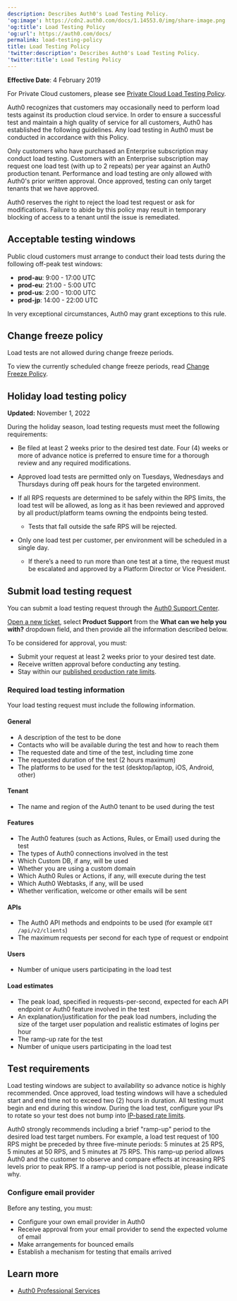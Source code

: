 ```yaml
---
description: Describes Auth0's Load Testing Policy.
'og:image': https://cdn2.auth0.com/docs/1.14553.0/img/share-image.png
'og:title': Load Testing Policy
'og:url': https://auth0.com/docs/
permalink: load-testing-policy
title: Load Testing Policy
'twitter:description': Describes Auth0's Load Testing Policy.
'twitter:title': Load Testing Policy
---
```

**Effective Date**: 4 February 2019

<Callout icon="file-lines" color="#0EA5E9" iconType="regular">

For Private Cloud customers, please see [Private Cloud Load Testing Policy](/deploy-monitor/deploy-private-cloud/private-cloud-on-aws#load-testing).

</Callout>

Auth0 recognizes that customers may occasionally need to perform load tests against its production cloud service. In order to ensure a successful test and maintain a high quality of service for all customers, Auth0 has established the following guidelines. Any load testing in Auth0 must be conducted in accordance with this Policy.

Only customers who have purchased an Enterprise subscription may conduct load testing. Customers with an Enterprise subscription may request one load test (with up to 2 repeats) per year against an Auth0 production tenant. Performance and load testing are only allowed with Auth0's prior written approval. Once approved, testing can only target tenants that we have approved.

<Callout icon="file-lines" color="#0EA5E9" iconType="regular">

Auth0 reserves the right to reject the load test request or ask for modifications. Failure to abide by this policy may result in temporary blocking of access to a tenant until the issue is remediated.

</Callout>

## Acceptable testing windows

Public cloud customers must arrange to conduct their load tests during the following off-peak test windows:

* **prod-au**: 9:00 - 17:00 UTC
* **prod-eu**: 21:00 - 5:00 UTC
* **prod-us**: 2:00 - 10:00 UTC
* **prod-jp**: 14:00 - 22:00 UTC

In very exceptional circumstances, Auth0 may grant exceptions to this rule.

## Change freeze policy

<Warning>

Load tests are not allowed during change freeze periods.

</Warning>

To view the currently scheduled change freeze periods, read [Change Freeze Policy](/troubleshoot/customer-support/operational-policies/change-freeze-policy).

## Holiday load testing policy

**Updated:** November 1, 2022

During the holiday season, load testing requests must meet the following requirements:

* Be filed at least 2 weeks prior to the desired test date. Four (4) weeks or more of advance notice is preferred to ensure time for a thorough review and any required modifications.
* Approved load tests are permitted only on Tuesdays, Wednesdays and Thursdays during off peak hours for the targeted environment.
* If all RPS requests are determined to be safely within the RPS limits, the load test will be allowed, as long as it has been reviewed and approved by all product/platform teams owning the endpoints being tested.

  + Tests that fall outside the safe RPS will be rejected.
* Only one load test per customer, per environment will be scheduled in a single day.

  + If there’s a need to run more than one test at a time, the request must be escalated and approved by a Platform Director or Vice President.

## Submit load testing request

You can submit a load testing request through the [Auth0 Support Center](https://support.auth0.com).

[Open a new ticket](/troubleshoot/customer-support/open-and-manage-support-tickets), select **Product Support** from the **What can we help you with?** dropdown field, and then provide all the information described below.

<Warning>

To be considered for approval, you must:

* Submit your request at least 2 weeks prior to your desired test date.
* Receive written approval before conducting any testing.
* Stay within our [published production rate limits](/troubleshoot/customer-support/operational-policies/rate-limit-policy).

</Warning>

### Required load testing information

Your load testing request must include the following information.

#### General

* A description of the test to be done
* Contacts who will be available during the test and how to reach them
* The requested date and time of the test, including time zone
* The requested duration of the test (2 hours maximum)
* The platforms to be used for the test (desktop/laptop, iOS, Android, other)

#### Tenant

* The name and region of the Auth0 tenant to be used during the test

#### Features

* The Auth0 features (such as Actions, Rules, or Email) used during the test
* The types of Auth0 connections involved in the test
* Which Custom DB, if any, will be used
* Whether you are using a <Tooltip tip="Custom Domain: Third-party domain with a specialized, or vanity, name." cta="View Glossary" href="/glossary?term=custom+domain">custom domain</Tooltip>
* Which Auth0 Rules or Actions, if any, will execute during the test
* Which Auth0 Webtasks, if any, will be used
* Whether verification, welcome or other emails will be sent

#### APIs

* The Auth0 API methods and endpoints to be used (for example `GET /api/v2/clients`)
* The maximum requests per second for each type of request or endpoint

#### Users

* Number of unique users participating in the load test

#### Load estimates

* The peak load, specified in requests-per-second, expected for each API endpoint or Auth0 feature involved in the test
* An explanation/justification for the peak load numbers, including the size of the target user population and realistic estimates of logins per hour
* The ramp-up rate for the test
* Number of unique users participating in the load test

## Test requirements

Load testing windows are subject to availability so advance notice is highly recommended. Once approved, load testing windows will have a scheduled start and end time not to exceed two (2) hours in duration. All testing must begin and end during this window. During the load test, configure your IPs to rotate so your test does not bump into [IP-based rate limits](/troubleshoot/customer-support/operational-policies/rate-limit-policy).

Auth0 strongly recommends including a brief "ramp-up" period to the desired load test target numbers. For example, a load test request of 100 RPS might be preceded by three five-minute periods: 5 minutes at 25 RPS, 5 minutes at 50 RPS, and 5 minutes at 75 RPS. This ramp-up period allows Auth0 and the customer to observe and compare effects at increasing RPS levels prior to peak RPS. If a ramp-up period is not possible, please indicate why.

### Configure email provider

Before any testing, you must:

* Configure your own email provider in Auth0
* Receive approval from your email provider to send the expected volume of email
* Make arrangements for bounced emails
* Establish a mechanism for testing that emails arrived

## Learn more

* [Auth0 Professional Services](/get-started/professional-services)